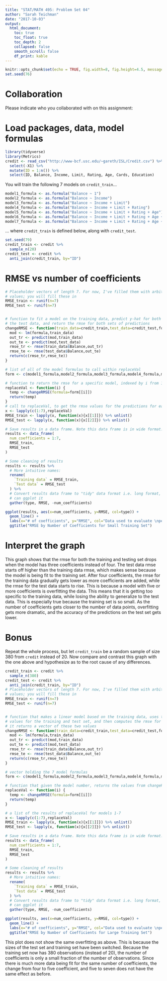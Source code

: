```yaml
---
title: "STAT/MATH 495: Problem Set 04"
author: "Sarah Teichman"
date: "2017-10-03"
output:
  html_document:
    toc: true
    toc_float: true
    toc_depth: 2
    collapsed: false
    smooth_scroll: false
    df_print: kable 
---
```


```r
knitr::opts_chunk$set(echo = TRUE, fig.width=8, fig.height=4.5, message=FALSE)
set.seed(76)
```

# Collaboration

Please indicate who you collaborated with on this assignment:


# Load packages, data, model formulas

```r
library(tidyverse)
library(Metrics)
credit <- read_csv("http://www-bcf.usc.edu/~gareth/ISL/Credit.csv") %>%
  select(-X1) %>%
  mutate(ID = 1:n()) %>% 
  select(ID, Balance, Income, Limit, Rating, Age, Cards, Education)
```

You will train the following 7 models on `credit_train`...

```r
model1_formula <- as.formula("Balance ~ 1")
model2_formula <- as.formula("Balance ~ Income")
model3_formula <- as.formula("Balance ~ Income + Limit")
model4_formula <- as.formula("Balance ~ Income + Limit + Rating")
model5_formula <- as.formula("Balance ~ Income + Limit + Rating + Age")
model6_formula <- as.formula("Balance ~ Income + Limit + Rating + Age + Cards")
model7_formula <- as.formula("Balance ~ Income + Limit + Rating + Age + Cards + Education")
```

... where `credit_train` is defined below, along with `credit_test`.

```r
set.seed(79)
credit_train <- credit %>% 
  sample_n(20)
credit_test <- credit %>% 
  anti_join(credit_train, by="ID")
```


# RMSE vs number of coefficients

```r
# Placeholder vectors of length 7. For now, I've filled them with arbitrary 
# values; you will fill these in
RMSE_train <- runif(n=7)
RMSE_test <- runif(n=7)


# function to fit a model on the training data, predict y-hat for both the training and 
# the test data, and return the rmse for both sets of predictions
changeRMSE <- function(train_data=credit_train,test_data=credit_test,formula) {
  mod <- lm(formula,train_data)
  out_tr <- predict(mod,train_data)
  out_te <- predict(mod,test_data)
  rmse_tr <- rmse(train_data$Balance,out_tr)
  rmse_te <- rmse(test_data$Balance,out_te)
  return(c(rmse_tr,rmse_te))
}

# list of all of the model formulas to call within replaceVal
form <- c(model1_formula,model2_formula,model3_formula,model4_formula,model5_formula,model6_formula,model7_formula)

# function to return the rmse for a specific model, indexed by i from 1 to 7
replaceVal <- function(i) {
  temp <- changeRMSE(formula=form[[i]])
  return(temp)
}
# call to replaceVal, to get the rmse values for the predictions for each of the 7 models
x <- lapply(c(1:7),replaceVal)
RMSE_train <- lapply(x, function(x){x[[1]]}) %>% unlist()
RMSE_test <- lapply(x, function(x){x[[2]]}) %>% unlist()

# Save results in a data frame. Note this data frame is in wide format.
results <- data_frame(
  num_coefficients = 1:7,
  RMSE_train,
  RMSE_test
) 

# Some cleaning of results
results <- results %>% 
  # More intuitive names:
  rename(
    `Training data` = RMSE_train,
    `Test data` = RMSE_test
  ) %>% 
  # Convert results data frame to "tidy" data format i.e. long format, so that we
  # can ggplot it
  gather(type, RMSE, -num_coefficients)

ggplot(results, aes(x=num_coefficients, y=RMSE, col=type)) +
  geom_line() + 
  labs(x="# of coefficients", y="RMSE", col="Data used to evaluate \nperformance of fitted model") +
  ggtitle("RMSE by Number of Coefficients for Small Training Set")
```


# Interpret the graph

This graph shows that the rmse for both the training and testing set drops when the model has three coefficients instead of four. The test data rmse starts off higher than the training data rmse, which makes sense because the model is being fit to the training set. After four coefficients, the rmse for the training data gradually gets lower as more coefficients are added, while the rmse for the test data starts to rise. This is because a model with five or more coefficients is overfitting the data. This means that it is getting too specific to the training data, while losing the ability to generalize to the test data. This is especially true because the training set is so small. As the number of coefficients gets closer to the number of data points, overfitting gets more dramatic, and the accuracy of the predictions on the test set gets lower. 

# Bonus

Repeat the whole process, but let `credit_train` be a random sample of size 380
from `credit` instead of 20. Now compare and contrast this graph with the
one above and hypothesize as to the root cause of any differences.

```r
credit_train <- credit %>% 
  sample_n(380)
credit_test <- credit %>% 
  anti_join(credit_train, by="ID")
# Placeholder vectors of length 7. For now, I've filled them with arbitrary 
# values; you will fill these in
RMSE_train <- runif(n=7)
RMSE_test <- runif(n=7)


# function that makes a linear model based on the training data, uses this to get y-hat 
# values for the training and test set, and then computes the rmse for both data sets
# it returns a vector of these two values
changeRMSE <- function(train_data=credit_train,test_data=credit_test,formula) {
  mod <- lm(formula,train_data)
  out_tr <- predict(mod,train_data)
  out_te <- predict(mod,test_data)
  rmse_tr <- rmse(train_data$Balance,out_tr)
  rmse_te <- rmse(test_data$Balance,out_te)
  return(c(rmse_tr,rmse_te))
}

# vector holding the 7 model formulas
form <- c(model1_formula,model2_formula,model3_formula,model4_formula,model5_formula,model6_formula,model7_formula)

# function that given the model number, returns the values from changeRMSE for that model
replaceVal <- function(i) {
  temp <- changeRMSE(formula=form[[i]])
  return(temp)
}

# a list of the results of replaceVal for models 1-7
x <- lapply(c(1:7),replaceVal)
RMSE_train <- lapply(x, function(x){x[[1]]}) %>% unlist()
RMSE_test <- lapply(x, function(x){x[[2]]}) %>% unlist()

# Save results in a data frame. Note this data frame is in wide format.
results <- data_frame(
  num_coefficients = 1:7,
  RMSE_train,
  RMSE_test
) 

# Some cleaning of results
results <- results %>% 
  # More intuitive names:
  rename(
    `Training data` = RMSE_train,
    `Test data` = RMSE_test
  ) %>% 
  # Convert results data frame to "tidy" data format i.e. long format, so that we
  # can ggplot it
  gather(type, RMSE, -num_coefficients)

ggplot(results, aes(x=num_coefficients, y=RMSE, col=type)) +
  geom_line() + 
  labs(x="# of coefficients", y="RMSE", col="Data used to evaluate \nperformance of fitted model") +
  ggtitle("RMSE by Number of Coefficients for Large Training Set")
```

This plot does not show the same overfitting as above. This is because the sizes of the test set and training set have been switched. Because the training set now has 380 observations (instead of 20), the number of coefficients is only a small fraction of the number of observations. Since there is much more data being fit for the same number of coefficients, the change from four to five coefficient, and five to seven does not have the same effect as before. 
